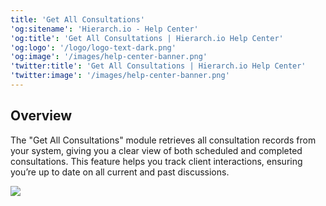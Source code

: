 ```yaml
---
title: 'Get All Consultations'
'og:sitename': 'Hierarch.io - Help Center'
'og:title': 'Get All Consultations | Hierarch.io Help Center'
'og:logo': '/logo/logo-text-dark.png'
'og:image': '/images/help-center-banner.png'
'twitter:title': 'Get All Consultations | Hierarch.io Help Center'
'twitter:image': '/images/help-center-banner.png'
---
```


## Overview

The "Get All Consultations" module retrieves all consultation records from your system, giving you a clear view of both scheduled and completed consultations. This feature helps you track client interactions, ensuring you’re up to date on all current and past discussions.



![](/images/workflows/get_all_consultations001.png)